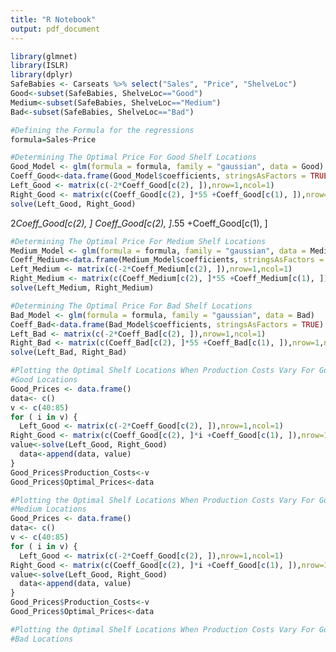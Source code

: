 ---
title: "R Notebook"
output: pdf_document
---

```{r}
library(glmnet)
library(ISLR)
library(dplyr)
SafeBabies <- Carseats %>% select("Sales", "Price", "ShelveLoc")
Good<-subset(SafeBabies, ShelveLoc=="Good")
Medium<-subset(SafeBabies, ShelveLoc=="Medium")
Bad<-subset(SafeBabies, ShelveLoc=="Bad")
```

```{r}
#Defining the Formula for the regressions
formula=Sales~Price
```

```{r}
#Determining The Optimal Price For Good Shelf Locations
Good_Model <- glm(formula = formula, family = "gaussian", data = Good)
Coeff_Good<-data.frame(Good_Model$coefficients, stringsAsFactors = TRUE)
Left_Good <- matrix(c(-2*Coeff_Good[c(2), ]),nrow=1,ncol=1)
Right_Good <- matrix(c(Coeff_Good[c(2), ]*55 +Coeff_Good[c(1), ]),nrow=1,ncol=1)
solve(Left_Good, Right_Good)
```
2*Coeff_Good[c(2), ]
Coeff_Good[c(2), ]*.55 +Coeff_Good[c(1), ]
```{r}
#Determining The Optimal Price For Medium Shelf Locations
Medium_Model <- glm(formula = formula, family = "gaussian", data = Medium)
Coeff_Medium<-data.frame(Medium_Model$coefficients, stringsAsFactors = TRUE)
Left_Medium <- matrix(c(-2*Coeff_Medium[c(2), ]),nrow=1,ncol=1)
Right_Medium <- matrix(c(Coeff_Medium[c(2), ]*55 +Coeff_Medium[c(1), ]),nrow=1,ncol=1)
solve(Left_Medium, Right_Medium)
```

```{r}
#Determining The Optimal Price For Bad Shelf Locations
Bad_Model <- glm(formula = formula, family = "gaussian", data = Bad)
Coeff_Bad<-data.frame(Bad_Model$coefficients, stringsAsFactors = TRUE)
Left_Bad <- matrix(c(-2*Coeff_Bad[c(2), ]),nrow=1,ncol=1)
Right_Bad <- matrix(c(Coeff_Bad[c(2), ]*55 +Coeff_Bad[c(1), ]),nrow=1,ncol=1)
solve(Left_Bad, Right_Bad)
```

```{r}
#Plotting the Optimal Shelf Locations When Production Costs Vary For Good, Medium, and Bad Locations
#Good Locations
Good_Prices <- data.frame()
data<- c()
v <- c(40:85)
for ( i in v) {
  Left_Good <- matrix(c(-2*Coeff_Good[c(2), ]),nrow=1,ncol=1)
Right_Good <- matrix(c(Coeff_Good[c(2), ]*i +Coeff_Good[c(1), ]),nrow=1,ncol=1)
value<-solve(Left_Good, Right_Good) 
  data<-append(data, value)
}
Good_Prices$Production_Costs<-v
Good_Prices$Optimal_Prices<-data
```

```{r}
#Plotting the Optimal Shelf Locations When Production Costs Vary For Good, Medium, and Bad Locations
#Medium Locations
Good_Prices <- data.frame()
data<- c()
v <- c(40:85)
for ( i in v) {
  Left_Good <- matrix(c(-2*Coeff_Good[c(2), ]),nrow=1,ncol=1)
Right_Good <- matrix(c(Coeff_Good[c(2), ]*i +Coeff_Good[c(1), ]),nrow=1,ncol=1)
value<-solve(Left_Good, Right_Good) 
  data<-append(data, value)
}
Good_Prices$Production_Costs<-v
Good_Prices$Optimal_Prices<-data
```

```{r}
#Plotting the Optimal Shelf Locations When Production Costs Vary For Good, Medium, and Bad Locations\
#Bad Locations

```
